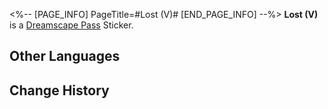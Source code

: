 <%-- [PAGE_INFO]
PageTitle=#Lost (V)#
[END_PAGE_INFO] --%>
{{Stub|Location information}}
{{Item Infobox
|id          = 223434
|image       = Dreamscape Pass Sticker Text.png{{subst:void|<!--$UPLOAD:<<SpriteOutput/TravelBrochure/StickFigures/TBComStickIcon.png>-<Dreamscape Pass Sticker Text.png>-<Item Icons>>-->}}
|type        = Dreamscape Pass Sticker
|type2       = Eldritch Dreamfall (I) Stickers
|invCategory = 
|rarity      = 4
|effect      = 
|description = Digital stickers that can be used to decorate the pages of the Dreamtour Handbook. They come in many different styles.
|source1     = [[Find the empty stage in the hotel in the Dreamscape]]
}}
{{Description|And let's not forget the grand hall on the two-hundred-and-third floor, where three mass funerals are conducted daily.}}
'''Lost (V)''' is a [[Dreamscape Pass]] Sticker.

==Other Languages==
{{Other Languages
|en   = Lost (V)
|zhs  = 迷失•其五
|zht  = 迷失•其五
|ja   = ロスト・5
|ko   = 방황•5
|es   = Extravío V
|fr   = Perdu&nbsp;(V)
|ru   = Утраченное V
|th   = หลงทาง 5
|vi   = Lạc Lối (5)
|de   = Verloren (V)
|id   = Tersesat 5
|pt   = Perdido (V)
}}

==Change History==
{{Change History|2.0}}
